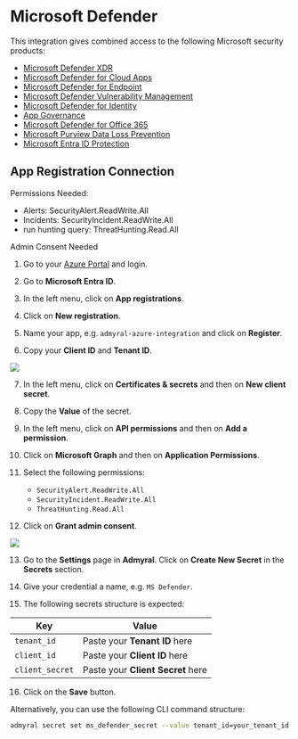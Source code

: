 # Microsoft Defender

This integration gives combined access to the following Microsoft security products:

-   [Microsoft Defender XDR](https://learn.microsoft.com/en-us/defender-xdr/investigate-alerts)
-   [Microsoft Defender for Cloud Apps](https://learn.microsoft.com/en-us/defender-cloud-apps/what-is-defender-for-cloud-apps)
-   [Microsoft Defender for Endpoint](https://learn.microsoft.com/en-us/defender-endpoint/microsoft-defender-endpoint)
-   [Microsoft Defender Vulnerability Management](https://learn.microsoft.com/en-us/defender-vulnerability-management/defender-vulnerability-management)
-   [Microsoft Defender for Identity](https://learn.microsoft.com/en-us/defender-for-identity/alerts-overview)
-   [App Governance](https://learn.microsoft.com/en-us/defender-cloud-apps/app-governance-manage-app-governance)
-   [Microsoft Defender for Office 365](https://learn.microsoft.com/en-us/defender-office-365/mdo-about?view=o365-worldwide&preserve-view=true)
-   [Microsoft Purview Data Loss Prevention](https://learn.microsoft.com/en-us/purview/dlp-learn-about-dlp?view=o365-worldwide&preserve-view=true)
-   [Microsoft Entra ID Protection](https://learn.microsoft.com/en-us/entra/id-protection/overview-identity-protection)

## App Registration Connection

Permissions Needed:

-   Alerts: SecurityAlert.ReadWrite.All
-   Incidents: SecurityIncident.ReadWrite.All
-   run hunting query: ThreatHunting.Read.All

Admin Consent Needed

1. Go to your [Azure Portal](https://portal.azure.com/) and login.

2. Go to **Microsoft Entra ID**.

3. In the left menu, click on **App registrations**.

4. Click on **New registration**.

5. Name your app, e.g. `admyral-azure-integration` and click on **Register**.

6. Copy your **Client ID** and **Tenant ID**.

<img src="/ms_defender_for_cloud1.png" />

7. In the left menu, click on **Certificates & secrets** and then on **New client secret**.

8. Copy the **Value** of the secret.

9. In the left menu, click on **API permissions** and then on **Add a permission**.

10. Click on **Microsoft Graph** and then on **Application Permissions**.

11. Select the following permissions:

    - `SecurityAlert.ReadWrite.All`
    - `SecurityIncident.ReadWrite.All`
    - `ThreatHunting.Read.All`

12. Click on **Grant admin consent**.

<img src="/ms_defender_admin_consent.png" />

13. Go to the **Settings** page in **Admyral**. Click on **Create New Secret** in the **Secrets** section.

14. Give your credential a name, e.g. `MS Defender`.

15. The following secrets structure is expected:

| Key             | Value                             |
| --------------- | --------------------------------- |
| `tenant_id`     | Paste your **Tenant ID** here     |
| `client_id`     | Paste your **Client ID** here     |
| `client_secret` | Paste your **Client Secret** here |

16. Click on the **Save** button.

Alternatively, you can use the following CLI command structure:

```bash
admyral secret set ms_defender_secret --value tenant_id=your_tenant_id --value client_id=your_client_id --value client_secret=your_client_secret
```
